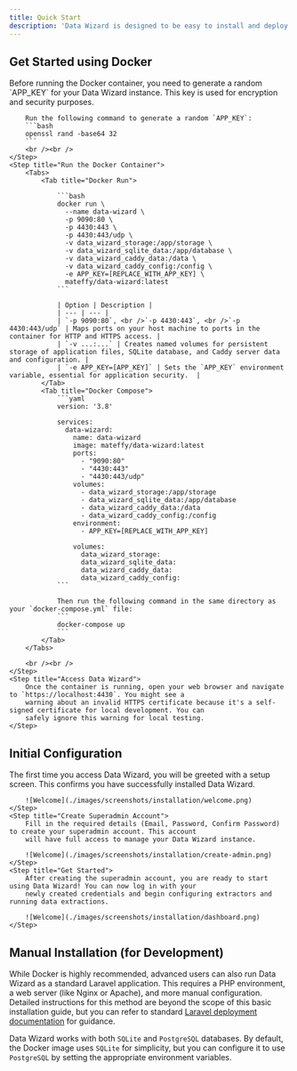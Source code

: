 ```yaml
---
title: Quick Start
description: 'Data Wizard is designed to be easy to install and deploy in various environments. This guide will walk you through the installation process and help you get started with your first data extraction task.'
---
```


## Get Started using Docker

<Steps>
    <Step title="Generate a random `APP_KEY`">
        Before running the Docker container, you need to generate a random `APP_KEY` for your Data Wizard instance. This key is used for encryption and security purposes.

        Run the following command to generate a random `APP_KEY`:
        ```bash
        openssl rand -base64 32
        ```
        <br /><br />
    </Step>
    <Step title="Run the Docker Container">
        <Tabs>
            <Tab title="Docker Run">

                ```bash
                docker run \
                  --name data-wizard \
                  -p 9090:80 \
                  -p 4430:443 \
                  -p 4430:443/udp \
                  -v data_wizard_storage:/app/storage \
                  -v data_wizard_sqlite_data:/app/database \
                  -v data_wizard_caddy_data:/data \
                  -v data_wizard_caddy_config:/config \
                  -e APP_KEY=[REPLACE_WITH_APP_KEY] \
                  mateffy/data-wizard:latest
                ```

                | Option | Description |
                | --- | --- |
                | `-p 9090:80`, <br />`-p 4430:443`, <br />`-p 4430:443/udp` | Maps ports on your host machine to ports in the container for HTTP and HTTPS access. |
                | `-v ...:...` | Creates named volumes for persistent storage of application files, SQLite database, and Caddy server data and configuration. |
                | `-e APP_KEY=[APP_KEY]` | Sets the `APP_KEY` environment variable, essential for application security.  |
            </Tab>
            <Tab title="Docker Compose">
                ```yaml
                version: '3.8'

                services:
                  data-wizard:
                    name: data-wizard
                    image: mateffy/data-wizard:latest
                    ports:
                      - "9090:80"
                      - "4430:443"
                      - "4430:443/udp"
                    volumes:
                      - data_wizard_storage:/app/storage
                      - data_wizard_sqlite_data:/app/database
                      - data_wizard_caddy_data:/data
                      - data_wizard_caddy_config:/config
                    environment:
                      - APP_KEY=[REPLACE_WITH_APP_KEY]

                    volumes:
                      data_wizard_storage:
                      data_wizard_sqlite_data:
                      data_wizard_caddy_data:
                      data_wizard_caddy_config:
                ```

                Then run the following command in the same directory as your `docker-compose.yml` file:
                ```
                docker-compose up
                ```
            </Tab>
        </Tabs>

        <br /><br />
    </Step>
    <Step title="Access Data Wizard">
        Once the container is running, open your web browser and navigate to `https://localhost:4430`. You might see a
        warning about an invalid HTTPS certificate because it's a self-signed certificate for local development. You can
        safely ignore this warning for local testing.
    </Step>
</Steps>


## Initial Configuration

<Steps>
    <Step title="Welcome! 👋">
        The first time you access Data Wizard, you will be greeted with a setup screen. This confirms you have
        successfully installed Data Wizard.

        ![Welcome](./images/screenshots/installation/welcome.png)
    </Step>
    <Step title="Create Superadmin Account">
        Fill in the required details (Email, Password, Confirm Password) to create your superadmin account. This account
        will have full access to manage your Data Wizard instance.

        ![Welcome](./images/screenshots/installation/create-admin.png)
    </Step>
    <Step title="Get Started">
        After creating the superadmin account, you are ready to start using Data Wizard! You can now log in with your
        newly created credentials and begin configuring extractors and running data extractions.

        ![Welcome](./images/screenshots/installation/dashboard.png)
    </Step>
</Steps>

## Manual Installation (for Development)

While Docker is highly recommended, advanced users can also run Data Wizard as a standard Laravel application. This requires a PHP environment, a web server (like Nginx or Apache), and more manual configuration. Detailed instructions for this method are beyond the scope of this basic installation guide, but you can refer to standard [Laravel deployment documentation](https://laravel.com/docs/12.x/deployment) for guidance.

Data Wizard works with both `SQLite` and `PostgreSQL` databases. By default, the Docker image uses `SQLite` for simplicity, but you can configure it to use `PostgreSQL` by setting the appropriate environment variables.



<More />

